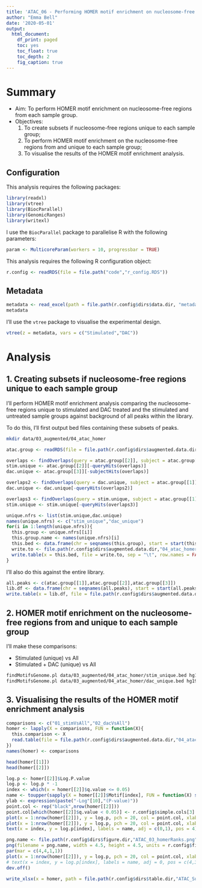 ```yaml
---
title: 'ATAC_06 - Performing HOMER motif enrichment on nucleosome-free regions from each sample group'
author: "Emma Bell"
date: '2020-05-01'
output:
  html_document:
    df_print: paged
    toc: yes
    toc_float: true
    toc_depth: 2
    fig_caption: true
---
```


# Summary

* Aim: To perform HOMER motif enrichment on nucleosome-free regions from each sample group.
* Objectives:
  1. To create subsets if nucleosome-free regions unique to each sample group; 
  2. To perform HOMER motif enrichment on the nucleosome-free regions from and unique to each sample group;
  3. To visualise the results of the HOMER motif enrichment analysis.

## Configuration

This analysis requires the following packages:

```r
library(readxl)
library(vtree)
library(BiocParallel)
library(GenomicRanges)
library(writexl)
```

I use the `BiocParallel` package to parallelise R with the following parameters:

```r
param <- MulticoreParam(workers = 10, progressbar = TRUE)
```

This analysis requires the following R configuration object:

```r
r.config <- readRDS(file = file.path("code","r_config.RDS"))
```

## Metadata

```r
metadata <- read_excel(path = file.path(r.config$dirs$data.dir, "metadata.xlsx"), sheet = "ATAC")
metadata
```

I'll use the `vtree` package to visualise the experimental design.

```r
vtree(z = metadata, vars = c("Stimulated","DAC"))
```

# Analysis

## 1. Creating subsets if nucleosome-free regions unique to each sample group 

I'll perform HOMER motif enrichment analysis comparing the nucleosome-free regions unique to stimulated and DAC treated and the stimulated and untreated sample groups against background of all peaks within the library.

To do this, I'll first output bed files containing these subsets of peaks.

```bash
mkdir data/03_augmented/04_atac_homer
```


```r
atac.group <- readRDS(file = file.path(r.config$dirs$augmented.data.dir,"03_atac_nfrs","atac_nfrs_byGroup.RDS"))
```

```r
overlaps <- findOverlaps(query = atac.group[[2]], subject = atac.group[[3]]) 
stim.unique <- atac.group[[2]][-queryHits(overlaps)]
dac.unique <- atac.group[[3]][-subjectHits(overlaps)]

overlaps2 <- findOverlaps(query = dac.unique, subject = atac.group[[1]])
dac.unique <- dac.unique[-queryHits(overlaps2)]

overlaps3 <- findOverlaps(query = stim.unique, subject = atac.group[[1]])
stim.unique <- stim.unique[-queryHits(overlaps3)]

unique.nfrs <- list(stim.unique,dac.unique)
names(unique.nfrs) <- c("stim_unique","dac_unique")
for(i in 1:length(unique.nfrs)){
  this.group <- unique.nfrs[[i]]
  this.group.name <- names(unique.nfrs)[i]
  this.bed <- data.frame(chr = seqnames(this.group), start = start(this.group), end = end(this.group), id = paste("uid", 1:length(this.group), sep = "_"), blank = "", strand = "*")
  write.to <- file.path(r.config$dirs$augmented.data.dir,"04_atac_homer",paste0(this.group.name,".bed"))
  write.table(x = this.bed, file = write.to, sep = "\t", row.names = FALSE, col.names = FALSE, quote = FALSE)
}
```

I'll also do this against the entire library.

```r
all.peaks <- c(atac.group[[1]],atac.group[[2]],atac.group[[3]])
lib.df <- data.frame(chr = seqnames(all.peaks), start = start(all.peaks), end = end(all.peaks), id = paste("uid", 1:length(all.peaks), sep = "_"), blank = "", strand = "*")
write.table(x = lib.df, file = file.path(r.config$dirs$augmented.data.dir,"04_atac_homer","atac_library.bed"), sep = "\t", row.names = FALSE, col.names = FALSE, quote = FALSE)
```

## 2. HOMER motif enrichment on the nucleosome-free regions from and unique to each sample group

I'll make these comparisons:

- Stimulated (unique) vs All 
- Stimulated + DAC (unique) vs All

```bash
findMotifsGenome.pl data/03_augmented/04_atac_homer/stim_unique.bed hg19 data/03_augmented/04_atac_homer/01_stimVsAll -nomotif -size given -p 10 -bg data/03_augmented/04_atac_homer/atac_library.bed
findMotifsGenome.pl data/03_augmented/04_atac_homer/dac_unique.bed hg19 data/03_augmented/04_atac_homer/02_dacVsAll -nomotif -size given -p 10 -bg data/03_augmented/04_atac_homer/atac_library.bed
```

## 3. Visualising the results of the HOMER motif enrichment analysis

```r
comparisons <- c("01_stimVsAll","02_dacVsAll")
homer <- lapply(X = comparisons, FUN = function(X){
  this.comparison <- X
  read.table(file = file.path(r.config$dirs$augmented.data.dir,"04_atac_homer",this.comparison,"knownResults.txt"), header = FALSE, sep = "\t", skip = 1, col.names = c("Motif","Consensus","P-value","Log P-value","q-value","N FG","PC FG","N BG","PC BG"), stringsAsFactors = FALSE)
})
names(homer) <- comparisons
```

```r
head(homer[[1]])
head(homer[[2]])
```


```r
log.p <- homer[[2]]$Log.P.value
log.p <- log.p * -1
index <- which(x = homer[[2]]$q.value <= 0.05)
name <- toupper(sapply(X = homer[[2]]$Motif[index], FUN = function(X) strsplit(x = X, split = "\\(")[[1]][1]))
ylab <- expression(paste("-Log"[10],"(P-value)"))
point.col <- rep("black",nrow(homer[[2]]))
point.col[which(homer[[2]]$q.value < 0.05)] <- r.config$simple.cols[3]
plot(x = 1:nrow(homer[[2]]), y = log.p, pch = 20, col = point.col, xlab = "Rank", ylab = ylab, las = 1)
plot(x = 1:nrow(homer[[2]]), y = log.p, pch = 20, col = point.col, xlab = "Rank", ylab = ylab, las = 1, ylim = c(6,10), xlim = c(0,12))
text(x = index, y = log.p[index], labels = name, adj = c(0,1), pos = 4)
```


```r
png.name <- file.path(r.config$dirs$figure.dir,"ATAC_03_homerRanks.png")
png(filename = png.name, width = 4.5, height = 4.5, units = r.config$fig.specs$units, res = r.config$fig.specs$res, pointsize = r.config$fig.specs$pointsize)
par(mar = c(4,4,1,1))
plot(x = 1:nrow(homer[[2]]), y = log.p, pch = 20, col = point.col, xlab = "Rank", ylab = ylab, las = 1)
# text(x = index, y = log.p[index], labels = name, adj = 0, pos = c(4,3))
dev.off()
```

```r
write_xlsx(x = homer, path = file.path(r.config$dirs$table.dir,"ATAC_SupplementaryTable_02.xlsx"), col_names = TRUE)
```

